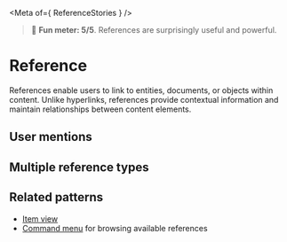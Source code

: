 
<Meta of={ ReferenceStories } />

> 🙂 **Fun meter: 5/5**. References are surprisingly useful and powerful.

# Reference

References enable users to link to entities, documents, or objects within content. Unlike hyperlinks, references provide contextual information and maintain relationships between content elements.

## User mentions

<Story of={ReferenceStories.Basic} />

## Multiple reference types

<Story of={ReferenceStories.Reference} />

## Related patterns

- [Item view](../?path=/docs/compositions-item-view--docs)
- [Command menu](../?path=/docs/patterns-command-menu--docs) for browsing available references
